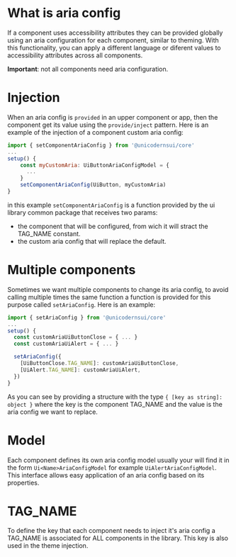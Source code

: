 
<Meta title="Docs/Aria" />

# What is aria config
If a component uses accessibility attributes they can be provided globally using an aria configuration for each component, similar to theming.
With this functionality, you can apply a different language or diferent values to accessibility attributes across all components.

**Important**: not all components need aria configuration.

# Injection
When an aria config is `provided` in an upper component or app, then the component get its value using the `provide/inject` pattern.
Here is an example of the injection of a component custom aria config:

```js
import { setComponentAriaConfig } from '@unicodernsui/core'
...
setup() {
    const myCustomAria: UiButtonAriaConfigModel = {
      ...
    }
    setComponentAriaConfig(UiButton, myCustomAria)
}
```

in this example `setComponentAriaConfig` is a function provided by the ui library common package that receives two params:
 - the component that will be configured, from wich it will stract the TAG_NAME constant.
 - the custom aria config that will replace the default.

# Multiple components
Sometimes we want multiple components to change its aria config, to avoid calling multiple times the same function a function is provided for this purpose called `setAriaConfig`.
Here is an example:

```js
import { setAriaConfig } from '@unicodernsui/core'
...
setup() {
  const customAriaUiButtonClose = { ... }
  const customAriaUiAlert = { ... }

  setAriaConfig({
    [UiButtonClose.TAG_NAME]: customAriaUiButtonClose,
    [UiAlert.TAG_NAME]: customAriaUiAlert,
  })
}
```

As you can see by providing a structure with the type `{ [key as string]: object }` where the key is the component TAG_NAME and the value is the aria config we want to replace.

# Model

Each component defines its own aria config model usually your will find it in the form `Ui<Name>AriaConfigModel` for example `UiAlertAriaConfigModel`.
This interface allows easy application of an aria config based on its properties.

# TAG_NAME
To define the key that each component needs to inject it's aria config a TAG_NAME is associated for ALL components in the library.
This key is also used in the theme injection.
